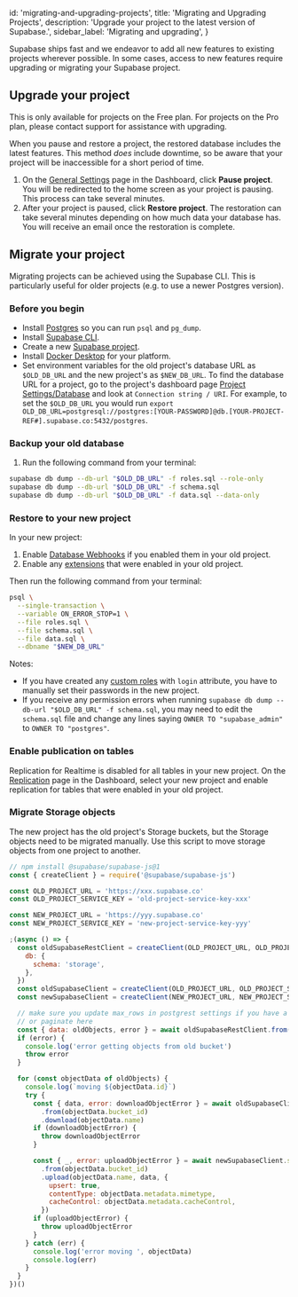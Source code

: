 
  id: 'migrating-and-upgrading-projects',
  title: 'Migrating and Upgrading Projects',
  description: 'Upgrade your project to the latest version of Supabase.',
  sidebar_label: 'Migrating and upgrading',
}

Supabase ships fast and we endeavor to add all new features to existing projects wherever possible.
In some cases, access to new features require upgrading or migrating your Supabase project.

## Upgrade your project

<Admonition type="note">
  This is only available for projects on the Free plan. For projects on the Pro plan, please contact
  support for assistance with upgrading.
</Admonition>

When you pause and restore a project, the restored database includes the latest features. This method _does_ include downtime, so be aware that your project will be inaccessible for a short period of time.

1. On the [General Settings](https://app.supabase.com/project/_/settings/general) page in the Dashboard, click **Pause project**. You will be redirected to the home screen as your project is pausing. This process can take several minutes.
1. After your project is paused, click **Restore project**. The restoration can take several minutes depending on how much data your database has. You will receive an email once the restoration is complete.

## Migrate your project

Migrating projects can be achieved using the Supabase CLI. This is particularly useful for older projects (e.g. to use a newer Postgres version).

### Before you begin

- Install [Postgres](https://www.postgresql.org/download/) so you can run `psql` and `pg_dump`.
- Install [Supabase CLI](https://supabase.com/docs/guides/cli#installation).
- Create a new [Supabase project](https://app.supabase.com).
- Install [Docker Desktop](https://www.docker.com) for your platform.
- Set environment variables for the old project's database URL as `$OLD_DB_URL` and the new project's as `$NEW_DB_URL`.
To find the database URL for a project, go to the project's dashboard page [Project Settings/Database](https://supabase.com/dashboard/project/_/settings/database) and look at `Connection string / URI`.  For example, to set the `$OLD_DB_URL` you would run `export OLD_DB_URL=postgresql://postgres:[YOUR-PASSWORD]@db.[YOUR-PROJECT-REF#].supabase.co:5432/postgres`.

### Backup your old database

1. Run the following command from your terminal:

```bash
supabase db dump --db-url "$OLD_DB_URL" -f roles.sql --role-only
supabase db dump --db-url "$OLD_DB_URL" -f schema.sql
supabase db dump --db-url "$OLD_DB_URL" -f data.sql --data-only
```

### Restore to your new project

In your new project:

1. Enable [Database Webhooks](https://app.supabase.com/project/_/database/hooks) if you enabled them in your old project.
2. Enable any [extensions](https://app.supabase.com/project/_/database/extensions) that were enabled in your old project.

Then run the following command from your terminal:

```bash
psql \
  --single-transaction \
  --variable ON_ERROR_STOP=1 \
  --file roles.sql \
  --file schema.sql \
  --file data.sql \
  --dbname "$NEW_DB_URL"
```

Notes:
- If you have created any [custom roles](https://app.supabase.com/project/_/database/roles) with `login` attribute, you have to manually set their passwords in the new project.
- If you receive any permission errors when running `supabase db dump --db-url "$OLD_DB_URL" -f schema.sql`, you may need to edit the `schema.sql` file and change any lines saying `OWNER TO "supabase_admin"` to `OWNER TO "postgres"`.

### Enable publication on tables

Replication for Realtime is disabled for all tables in your new project. On the [Replication](https://app.supabase.com/project/_/database/replication) page in the Dashboard, select your new project and enable replication for tables that were enabled in your old project.

### Migrate Storage objects

The new project has the old project's Storage buckets, but the Storage objects need to be migrated manually. Use this script to move storage objects from one project to another.

```js
// npm install @supabase/supabase-js@1
const { createClient } = require('@supabase/supabase-js')

const OLD_PROJECT_URL = 'https://xxx.supabase.co'
const OLD_PROJECT_SERVICE_KEY = 'old-project-service-key-xxx'

const NEW_PROJECT_URL = 'https://yyy.supabase.co'
const NEW_PROJECT_SERVICE_KEY = 'new-project-service-key-yyy'

;(async () => {
  const oldSupabaseRestClient = createClient(OLD_PROJECT_URL, OLD_PROJECT_SERVICE_KEY, {
    db: {
      schema: 'storage',
    },
  })
  const oldSupabaseClient = createClient(OLD_PROJECT_URL, OLD_PROJECT_SERVICE_KEY)
  const newSupabaseClient = createClient(NEW_PROJECT_URL, NEW_PROJECT_SERVICE_KEY)

  // make sure you update max_rows in postgrest settings if you have a lot of objects
  // or paginate here
  const { data: oldObjects, error } = await oldSupabaseRestClient.from('objects').select()
  if (error) {
    console.log('error getting objects from old bucket')
    throw error
  }

  for (const objectData of oldObjects) {
    console.log(`moving ${objectData.id}`)
    try {
      const { data, error: downloadObjectError } = await oldSupabaseClient.storage
        .from(objectData.bucket_id)
        .download(objectData.name)
      if (downloadObjectError) {
        throw downloadObjectError
      }

      const { _, error: uploadObjectError } = await newSupabaseClient.storage
        .from(objectData.bucket_id)
        .upload(objectData.name, data, {
          upsert: true,
          contentType: objectData.metadata.mimetype,
          cacheControl: objectData.metadata.cacheControl,
        })
      if (uploadObjectError) {
        throw uploadObjectError
      }
    } catch (err) {
      console.log('error moving ', objectData)
      console.log(err)
    }
  }
})()
```


